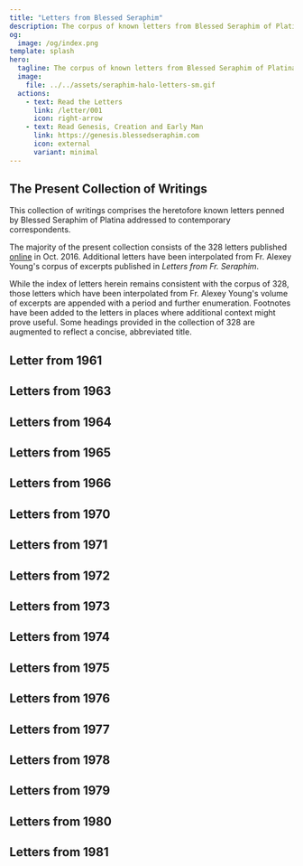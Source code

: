 ```yaml
---
title: "Letters from Blessed Seraphim"
description: The corpus of known letters from Blessed Seraphim of Platina to contemporary correspondents.
og:
  image: /og/index.png
template: splash
hero:
  tagline: The corpus of known letters from Blessed Seraphim of Platina to contemporary correspondents.
  image:
    file: ../../assets/seraphim-halo-letters-sm.gif
  actions:
    - text: Read the Letters
      link: /letter/001
      icon: right-arrow
    - text: Read Genesis, Creation and Early Man
      link: https://genesis.blessedseraphim.com
      icon: external
      variant: minimal
---
```



<LangSelector />

## The Present Collection of Writings

This collection of writings comprises the heretofore known letters penned by Blessed Seraphim of Platina addressed to contemporary correspondents.

The majority of the present collection consists of the 328 letters published [online](https://proza.ru/2016/10/04/1512) in Oct. 2016. Additional letters have been interpolated from Fr. Alexey Young's corpus of excerpts published in *Letters from Fr. Seraphim*.

While the index of letters herein remains consistent with the corpus of 328, those letters which have been interpolated from Fr. Alexey Young's volume of excerpts are appended with a period and further enumeration. Footnotes have been added to the letters in places where additional context might prove useful. Some headings provided in the collection of 328 are augmented to reflect a concise, abbreviated title.

## Letter from 1961

<CardGrid stagger>
  <Card title="Letter 001 - Quitting Academia" icon="open-book">
    <LinkCard href="/letter/001" title="The beginning of a journey, as Fr. Seraphim makes the decision to leave academia..." />
  </Card>
</CardGrid>

## Letters from 1963

<CardGrid stagger>
  <Card title="Letter 002 - Discovering Orthodoxy" icon="open-book">
    <LinkCard href="/letter/002" title="The first encounters with Orthodox Christianity and its profound impact..." />
  </Card>
  
  <Card title="Letter 003 - Early Spiritual Guides" icon="open-book">
    <LinkCard href="/letter/003" title="Meeting Vladika John, Vladika Sava, and discussions with Alison Engler..." />
  </Card>

  <Card title="Letter 004 - Orthodox Faith and Culture" icon="open-book">
    <LinkCard href="/letter/004" title="Exploring the Orthodox Faith, the lives of Saints, and the writings of Dostoyevsky..." />
  </Card>

  <Card title="Letter 005 - A New Beginning" icon="open-book">
    <LinkCard href="/letter/005" title="Proposing the establishment of an Orthodox bookstore to serve the faithful..." />
  </Card>

  <Card title="Letter 006 - Spiritual Reflections" icon="open-book">
    <LinkCard href="/letter/006" title="Thoughts on the Apocalypse, life after death, and meeting Gleb..." />
  </Card>

  <Card title="Letter 007 - Building the Foundation" icon="open-book">
    <LinkCard href="/letter/007" title="Plans for a brochure, the bookstore, and establishing a brotherhood..." />
  </Card>
</CardGrid>

## Letters from 1964

<CardGrid stagger>
  <Card title="Letter 008 - Early Ministry Challenges" icon="open-book">
    <LinkCard href="/letter/008" title="Youth group formation, wrestling with organizational distrust, and financial matters..." />
  </Card>

  <Card title="Letter 009 - Gospel and Store Ministry" icon="open-book">
    <LinkCard href="/letter/009" title="Balancing Gospel reading with the practical needs of the store by the cathedral..." />
  </Card>

  <Card title="Letter 010 - Business Operations" icon="open-book">
    <LinkCard href="/letter/010" title="Managing rent payments, establishing a kiosk, and acquiring new books..." />
  </Card>

  <Card title="Letter 011 - Shop and Ministry" icon="open-book">
    <LinkCard href="/letter/011" title="Finding freedom in service, preparing the shop, and an encounter with an atheist..." />
  </Card>

  <Card title="Letter 012 - Financial Struggles" icon="open-book">
    <LinkCard href="/letter/012" title="Seeking independence while dealing with ongoing financial challenges..." />
  </Card>

  <Card title="Letter 013 - Store Development" icon="open-book">
    <LinkCard href="/letter/013" title="Setting up banking, installing bookcases, and acquiring icons..." />
  </Card>

  <Card title="Letter 014 - Business Growth" icon="open-book">
    <LinkCard href="/letter/014" title="Managing finances, developing advertising strategies, and creating signage..." />
  </Card>

  <Card title="Letter 015 - Ministry Through Business" icon="open-book">
    <LinkCard href="/letter/015" title="Finding balance between bookstore business operations and spiritual ministry..." />
  </Card>

  <Card title="Letter 016 - Personnel Changes" icon="open-book">
    <LinkCard href="/letter/016" title="Dealing with Vladimir Tenkevitch's departure and organizing Jordanville orders..." />
  </Card>

  <Card title="Letter 017 - Bookstore Operations" icon="open-book">
    <LinkCard href="/letter/017" title="Managing the day-to-day operations of the Orthodox bookstore..." />
  </Card>

  <Card title="Letter 018 - Publishing Beginnings" icon="open-book">
    <LinkCard href="/letter/018" title="First experiences with printing on the new press..." />
  </Card>

  <Card title="Letter 019 - Growth and Supplies" icon="open-book">
    <LinkCard href="/letter/019" title="Managing printing operations, business matters, and receiving icons from Jordanville..." />
  </Card>

  <Card title="Letter 020 - Orthodox Word Origins" icon="open-book">
    <LinkCard href="/letter/020" title="Initial planning for The Orthodox Word publication while managing business..." />
  </Card>
</CardGrid>

## Letters from 1965

<CardGrid stagger>
  <Card title="Letter 021 - The Orthodox Word Challenges" icon="open-book">
    <LinkCard href="/letter/021" title="Writing for The Orthodox Word, experiencing spiritual warfare, and managing advertisements..." />
  </Card>

  <Card title="Letter 022 - Church and Society" icon="open-book">
    <LinkCard href="/letter/022" title="Addressing Communism, the work 'Against False Union', and receiving Vladika John's reply..." />
  </Card>

  <Card title="Letter 023 - Orthodox Unity" icon="open-book">
    <LinkCard href="/letter/023" title="Discussing St. Mark, the challenges of ecumenism, and working on translations..." />
  </Card>
</CardGrid>

## Letters from 1966

<CardGrid stagger>
  <Card title="Letter 024 - Publishing Ministry" icon="open-book">
    <LinkCard href="/letter/024" title="Details about printing operations for The Orthodox Word..." />
  </Card>

  <Card title="Letter 025 - Literary Developments" icon="open-book">
    <LinkCard href="/letter/025" title="Working with manuscripts, correspondence with Archimandrite Amvrossy and Dr. Petrochko..." />
  </Card>

  <Card title="Letter 026 - Shop Discussions" icon="open-book">
    <LinkCard href="/letter/026" title="Important conversations in the shop, particularly regarding Vladika John and The Orthodox Word..." />
  </Card>
</CardGrid>

## Letters from 1970

<CardGrid stagger>
  <Card title="Letter 027 - Autocephaly Concerns" icon="open-book">
    <LinkCard href="/letter/027" title="A father's plea against supporting autocephaly..." />
  </Card>

  <Card title="Letter 028 - Church in Alaska" icon="open-book">
    <LinkCard href="/letter/028" title="Discussing the Alaskan Church, Metropolia, and Blessed Herman..." />
  </Card>

  <Card title="Letter 029 - Icon Gratitude" icon="open-book">
    <LinkCard href="/letter/029" title="Expressing thanks for receiving the icon of St. Theodosius..." />
  </Card>

  <Card title="Letter 030 - Publishing and Church Life" icon="open-book">
    <LinkCard href="/letter/030" title="Updates on The Orthodox Word, living conditions, discussions of autocephaly and Schmemann..." />
  </Card>

  <Card title="Letter 031 - Year of Crisis" icon="open-book">
    <LinkCard href="/letter/031" title="Reflecting on a crisis year, matters concerning Metropolia, Spruce Island, and Blessed Herman..." />
  </Card>

  <Card title="Letter 032 - Orthodox Practice" icon="open-book">
    <LinkCard href="/letter/032" title="Discussions with Fr. Florovsky about Orthodox practice and autocephaly..." />
  </Card>

  <Card title="Letter 033 - Publishing Challenges" icon="open-book">
    <LinkCard href="/letter/033" title="Updates on The Orthodox Word printing, living conditions, and interactions with Meyendorff..." />
  </Card>

  <Card title="Letter 034 - Church Authority" icon="open-book">
    <LinkCard href="/letter/034" title="Addressing Meyendorff's positions, autocephaly issues, matters of conscience and responsibility..." />
  </Card>

  <Card title="Letter 035 - Synod Defense" icon="open-book">
    <LinkCard href="/letter/035" title="Expressing gratitude for critique of Meyendorff's attack on the Synod..." />
  </Card>

  <Card title="Letter 036 - Publishing Needs" icon="open-book">
    <LinkCard href="/letter/036" title="Request for financial assistance to acquire a linotype machine..." />
  </Card>

  <Card title="Letter 037 - Church Politics" icon="open-book">
    <LinkCard href="/letter/037" title="Discussing suspension and matters concerning Iakovos, Athenagoras, and Schmemann..." />
  </Card>

  <Card title="Letter 038 - Orthodox Teaching" icon="open-book">
    <LinkCard href="/letter/038" title="The Orthodox Word featuring Fr. M. Pomazansky's response to Schmemann..." />
  </Card>

  <Card title="Letter 039 - Spiritual Formation" icon="open-book">
    <LinkCard href="/letter/039" title="Guidance on spiritual practice and preparation for baptism..." />
  </Card>

  <Card title="Letter 040 - Jurisdictional Matters" icon="open-book">
    <LinkCard href="/letter/040" title="Examining the differences between the Synod and Metropolia..." />
  </Card>

  <Card title="Letter 041 - Church Leadership" icon="open-book">
    <LinkCard href="/letter/041" title="Addressing matters concerning Schmemann, Metropolia, Iakovos, and Florovsky..." />
  </Card>

  <Card title="Letter 042 - Cultural Exchange" icon="open-book">
    <LinkCard href="/letter/042" title="Discussion of Hindu texts, reconciliation with the Youngs, and the display at Ft. Ross..." />
  </Card>

  <Card title="Letter 043 - Pastoral Care" icon="open-book">
    <LinkCard href="/letter/043" title="Guidance on practice for children, confession, and dealing with Uniates..." />
  </Card>

  <Card title="Letter 044 - Convert Issues" icon="open-book">
    <LinkCard href="/letter/044" title="Addressing convert problems and matters concerning the Moscow Patriarchate..." />
  </Card>

  <Card title="Letter 045 - Theological Debates" icon="open-book">
    <LinkCard href="/letter/045" title="Updates on Schmemann, Meyendorff, and Fr. M's joining of the Synod..." />
  </Card>

  <Card title="Letter 046 - Financial Support" icon="open-book">
    <LinkCard href="/letter/046" title="Expressing gratitude for financial support, updates on M. Bain and Metropolia..." />
  </Card>

  <Card title="Letter 047 - Donation Thanks" icon="open-book">
    <LinkCard href="/letter/047" title="Gratitude for donation received from St. Tikhon's Society..." />
  </Card>

  <Card title="Letter 048 - Blessed Herman" icon="open-book">
    <LinkCard href="/letter/048" title="Updates on the canonization of Blessed Herman and living conditions..." />
  </Card>

  <Card title="Letter 049 - Church Services" icon="open-book">
    <LinkCard href="/letter/049" title="Details about the service to Blessed Herman, reflections on anarchy and Hitler..." />
  </Card>

  <Card title="Letter 050 - Historical Perspective" icon="open-book">
    <LinkCard href="/letter/050" title="Discussions about the Tsar, Soviets, and Meyendorff..." />
  </Card>
</CardGrid>

## Letters from 1971

<CardGrid stagger>
  <Card title="Letter 068 - Christmas Crisis" icon="open-book">
    <LinkCard href="/letter/068" title="Dealing with Christmas crisis with Vladika Anthony and the 'staretz game'..." />
  </Card>

  <Card title="Letter 069 - Monastic Life" icon="open-book">
    <LinkCard href="/letter/069" title="Reflections on tonsure, the Christmas crisis, and the need for independence..." />
  </Card>

  <Card title="Letter 070 - Prayer Rule" icon="open-book">
    <LinkCard href="/letter/070" title="Establishing basic rules for prayer and daily readings..." />
  </Card>

  <Card title="Letter 071 - Orthodox Spark" icon="open-book">
    <LinkCard href="/letter/071" title="Discussion of the spark of Orthodoxy and referral to Fr. Azkoul in St. Louis..." />
  </Card>

  <Card title="Letter 072 - Church Politics" icon="open-book">
    <LinkCard href="/letter/072" title="Protesting the treatment of Archimandrite Kyprian K..." />
  </Card>

  <Card title="Letter 073 - Spiritual Independence" icon="open-book">
    <LinkCard href="/letter/073" title="Thoughts on tonsure, spiritually illegitimate obedience, and The Orthodox Word..." />
  </Card>

  <Card title="Letter 074 - Authority Issues" icon="open-book">
    <LinkCard href="/letter/074" title="Addressing Vladika Anthony's Ukase, Vladika John's memory, and independence..." />
  </Card>

  <Card title="Letter 074.1 - Platina Invitation" icon="open-book">
    <LinkCard href="/letter/074-1" title="Invitation to stay at Platina, Fr. Alexey&apos;s name day commemorated..." />
  </Card>

  <Card title="Letter 075 - Monastery Location" icon="open-book">
    <LinkCard href="/letter/075" title="Dealing with Jordanville's recruitment attempts, decision to stay in Platina..." />
  </Card>

  <Card title="Letter 076 - Spiritual Crisis" icon="open-book">
    <LinkCard href="/letter/076" title="'I am in terrible state.' Reflecting on Vladika John's blessing..." />
  </Card>

  <Card title="Letter 077 - Authority and Obedience" icon="open-book">
    <LinkCard href="/letter/077" title="Thoughts on independence, mockery of authority, and true obedience..." />
  </Card>

  <Card title="Letter 078 - Historical Burdens" icon="open-book">
    <LinkCard href="/letter/078" title="Reflecting on Turkish & Communist Yokes, Sergianism..." />
  </Card>

  <Card title="Letter 079 - Publishing Work" icon="open-book">
    <LinkCard href="/letter/079" title="Updates on translations, The Orthodox Word, and Moscow Patriarchate..." />
  </Card>

  <Card title="Letter 080 - Saint's Name" icon="open-book">
    <LinkCard href="/letter/080" title="Clarifying the name of St. Herman, not St. Germain..." />
  </Card>

  <Card title="Letter 081 - Name Controversy" icon="open-book">
    <LinkCard href="/letter/081" title="Addressing the unnecessary controversy over St. Herman's name..." />
  </Card>

  <Card title="Letter 082 - Discreet Visit" icon="open-book">
    <LinkCard href="/letter/082" title="Permission to visit, with instruction not to inform Vladika Anthony..." />
  </Card>

  <Card title="Letter 083 - Technical Matters" icon="open-book">
    <LinkCard href="/letter/083" title="Updates on linotype, calendar issues, and Metropolia spirit in ROCOR..." />
  </Card>

  <Card title="Letter 084 - Episcopal Relations" icon="open-book">
    <LinkCard href="/letter/084" title="Situation between Vladika Nektary and Vladika Anthony, avoiding contact..." />
  </Card>

  <Card title="Letter 084.1 - Private Devotion" icon="open-book">
    <LinkCard href="/letter/084-1" title="Private devotion to uncanonized saints, monarchism and modern Russia..." />
  </Card>

  <Card title="Letter 085 - Church Services" icon="open-book">
    <LinkCard href="/letter/085" title="Services to saints, calendar, publication, plans..." />
  </Card>

  <Card title="Letter 086 - Peace Efforts" icon="open-book">
    <LinkCard href="/letter/086" title="Vladika Anthony&apos;s visit as peacemaker, ceasefire, Vladika Nektary..." />
  </Card>

  <Card title="Letter 087 - Community Life" icon="open-book">
    <LinkCard href="/letter/087" title="Fr. Neketas&apos; visit, Mrs. Harvey, living conditions..." />
  </Card>

  <Card title="Letter 088 - Organizational Structure" icon="open-book">
    <LinkCard href="/letter/088" title="Monastery vs. church organization. Cover letter to..." />
  </Card>

  <Card title="Letter 089 - Monastic Rules" icon="open-book">
    <LinkCard href="/letter/089" title="Rules for their monastic community if he comes..." />
  </Card>

  <Card title="Letter 090 - Seminary Life" icon="open-book">
    <LinkCard href="/letter/090" title="Finish seminary, try to find inspiration at Jordanville..." />
  </Card>

  <Card title="Letter 091 - Publication Work" icon="open-book">
    <LinkCard href="/letter/091" title="Arkady ms., publications, 90% physical labor..." />
  </Card>

  <Card title="Letter 092 - Monastic Trial" icon="open-book">
    <LinkCard href="/letter/092" title="6 month trial, debts, monasticism &amp; world don&apos;t mix..." />
  </Card>

  <Card title="Letter 093 - Writing Ministry" icon="open-book">
    <LinkCard href="/letter/093" title="Alexey Young Writing articles, Vladika John, Lives of Saints..." />
  </Card>

  <Card title="Letter 094 - Seminary Advice" icon="open-book">
    <LinkCard href="/letter/094" title="Stay in seminary..." />
  </Card>

  <Card title="Letter 095 - Organizational Views" icon="open-book">
    <LinkCard href="/letter/095" title="Fr. Theodoritos&apos; visit, organizational view..." />
  </Card>

  <Card title="Letter 096 - Publication Plans" icon="open-book">
    <LinkCard href="/letter/096" title="Nikodemos, publish-personality, American Orthodoxy..." />
  </Card>

  <Card title="Letter 097 - Orthodox Vision" icon="open-book">
    <LinkCard href="/letter/097" title="Idea of Orthodox America, traditional bishops..." />
  </Card>

  <Card title="Letter 097.1 - Construction Needs" icon="open-book">
    <LinkCard href="/letter/097-1" title="Request for construction supplies, fair weather in Platina..." />
  </Card>

  <Card title="Letter 097.2 - Mission Work" icon="open-book">
    <LinkCard href="/letter/097-2" title="Unofficial missionary efforts, nascent publication Nikodemos, spiritual struggle..." />
  </Card>

  <Card title="Letter 097.3 - Publication Progress" icon="open-book">
    <LinkCard href="/letter/097-3" title="First issue of Nikodemus, Vladika Anthony&apos;s blessing, a foot of snow..." />
  </Card>
</CardGrid>

## Letters from 1972

<CardGrid stagger>
  <Card title="Letter 097.4 - Publication Plans" icon="open-book">
    <LinkCard href="/letter/097-4" title="Discussions about new publication and St. Herman Calendar..." />
  </Card>

  <Card title="Letter 097.5 - Editorial Planning" icon="open-book">
    <LinkCard href="/letter/097-5" title="New publication discussed, series on pre-schism England planned..." />
  </Card>

  <Card title="Letter 097.6 - Monastic Literature" icon="open-book">
    <LinkCard href="/letter/097-6" title="Optina Monastery publication, discussing the staretical falsity of the literary Zossima..." />
  </Card>

  <Card title="Letter 098 - Orthodox America" icon="open-book">
    <LinkCard href="/letter/098" title="Idea of Orthodox America, traditional bishops..." />
  </Card>

  <Card title="Letter 098.1 - Publication Progress" icon="open-book">
    <LinkCard href="/letter/098-1" title="Publication of Nikodemus No. 2, article on Blessed Feofil, examplars of Holy Foolery..." />
  </Card>

  <Card title="Letter 098.2 - Diocesan Updates" icon="open-book">
    <LinkCard href="/letter/098-2" title="New issue of Nikodemos, Vladika John's diocesan bulletin, a warm spring..." />
  </Card>

  <Card title="Letter 099 - Royal History" icon="open-book">
    <LinkCard href="/letter/099" title="Royal Martyrs, lead type, weather..." />
  </Card>

  <Card title="Letter 100 - Church Relations" icon="open-book">
    <LinkCard href="/letter/100" title='Cut off from ecclesiastical world, "Blessed" as title...' />
  </Card>

  <Card title="Letter 101 - Technical Issues" icon="open-book">
    <LinkCard href="/letter/101" title="Catacomb documents, truck broke..." />
  </Card>

  <Card title="Letter 102 - Spiritual Movements" icon="open-book">
    <LinkCard href="/letter/102" title="True Vine, Vladika Vitaly, charismatics, feeling & inspiration..." />
  </Card>

  <Card title="Letter 102.1 - Publication Review" icon="open-book">
    <LinkCard href="/letter/102-1" title="Nikodemos no. 3, film review, visit from Vladika Nektary..." />
  </Card>

  <Card title="Letter 103 - Theological Independence" icon="open-book">
    <LinkCard href="/letter/103" title="Dogma of Redemption, True Vine, independence..." />
  </Card>

  <Card title="Letter 104 - Editorial Control" icon="open-book">
    <LinkCard href="/letter/104" title="No. 4, don't let Fr. Neketas take over..." />
  </Card>

  <Card title="Letter 105 - Church Politics" icon="open-book">
    <LinkCard href="/letter/105" title="Veneration of Vladika John squashed, fighting Orthodoxy..." />
  </Card>

  <Card title="Letter 106 - Cultural Heritage" icon="open-book">
    <LinkCard href="/letter/106" title="Celtic cause, millenium, calendar, Jordanville tragedy..." />
  </Card>

  <Card title="Letter 107 - Episcopal Relations" icon="open-book">
    <LinkCard href="/letter/107" title="Vladika Anthony's attitude on Vladika John, pilgrims..." />
  </Card>

  <Card title="Letter 108 - Spiritual Revival" icon="open-book">
    <LinkCard href="/letter/108" title="Spark of fervor, charismatics, Western Saints..." />
  </Card>

  <Card title="Letter 109 - Theological Discourse" icon="open-book">
    <LinkCard href="/letter/109" title="Shroud, evolution, Lev Puhalo, freedom to speak..." />
  </Card>

  <Card title="Letter 110 - Monastic Guidance" icon="open-book">
    <LinkCard href="/letter/110" title="Guidance towards monasticism, Unseen Warfare..." />
  </Card>
</CardGrid>

## Letters from 1973

<CardGrid stagger>
  <Card title="Letter 111 - Travel Plans" icon="open-book">
    <LinkCard href="/letter/111" title="Sent back tickets to get one for Fr. Seraphim, lessons in obedience..." />
  </Card>

  <Card title="Letter 112 - Evolution Discussions" icon="open-book">
    <LinkCard href="/letter/112" title="Evolution, planning meeting in Seattle with Fr. Panteleimon..." />
  </Card>

  <Card title="Letter 113 - Publication Revival" icon="open-book">
    <LinkCard href="/letter/113" title="Updates on Vladika Nektary and plans to secretly revive Good Tidings..." />
  </Card>

  <Card title="Letter 114 - Confessional Practices" icon="open-book">
    <LinkCard href="/letter/114" title="Comparing Greek & Russian confession practices, invitation to visit..." />
  </Card>

  <Card title="Letter 115 - Episcopal Loss" icon="open-book">
    <LinkCard href="/letter/115" title="Repose of Vladika Savva, Vladika John Chronicle, feeling orphaned..." />
  </Card>

  <Card title="Letter 116 - Publication Review" icon="open-book">
    <LinkCard href="/letter/116" title="Concerns about Shroud article, need for additional research..." />
  </Card>

  <Card title="Letter 117 - Scientific Discourse" icon="open-book">
    <LinkCard href="/letter/117" title="Fr. Panteleimon's rejection of Shroud, science, and matters of conscience..." />
  </Card>

  <Card title="Letter 118 - Church Character" icon="open-book">
    <LinkCard href="/letter/118" title="Vladika John's crudeness, Church not being mere habit, Vladika Savva..." />
  </Card>

  <Card title="Letter 119 - Sacred Relics" icon="open-book">
    <LinkCard href="/letter/119" title="Vladika John relics from Vladika Savva, Life of Blessed Paisius..." />
  </Card>

  <Card title="Letter 120 - Evolution Debate" icon="open-book">
    <LinkCard href="/letter/120" title="Defense of Alexey Young's article on evolution..." />
  </Card>

  <Card title="Letter 121 - Orthodox Thought" icon="open-book">
    <LinkCard href="/letter/121" title="Evolution as a rival thought pattern to Orthodox understanding..." />
  </Card>

  <Card title="Letter 122 - Publication Control" icon="open-book">
    <LinkCard href="/letter/122" title="Concerns about Lev Puhalo printing Dogma..." />
  </Card>

  <Card title="Letter 123 - Editorial Judgment" icon="open-book">
    <LinkCard href="/letter/123" title="Reflecting on Alexey Young's Shroud article publication..." />
  </Card>

  <Card title="Letter 124 - Publication Discretion" icon="open-book">
    <LinkCard href="/letter/124" title="Regrets about Shroud mailing, advice to avoid current arguments..." />
  </Card>

  <Card title="Letter 125 - Church Politics" icon="open-book">
    <LinkCard href="/letter/125" title="Fr. Panteleimon's clique, evolution, Shroud, and independent labors..." />
  </Card>

  <Card title="Letter 126 - Convert Care" icon="open-book">
    <LinkCard href="/letter/126" title="Guidance and inspiration for converts versus strict approach..." />
  </Card>

  <Card title="Letter 127 - Pastoral Balance" icon="open-book">
    <LinkCard href="/letter/127" title="Supporting converts and theologians, encouragement to face threats..." />
  </Card>

  <Card title="Letter 128 - Pastoral Comfort" icon="open-book">
    <LinkCard href="/letter/128" title="Offering comfort after Maggie's death, enduring suffering..." />
  </Card>

  <Card title="Letter 129 - Jurisdictional Tensions" icon="open-book">
    <LinkCard href="/letter/129" title="Addressing discord between Greek and Russian sides within ROCOR..." />
  </Card>

  <Card title="Letter 130 - Convert Issues" icon="open-book">
    <LinkCard href="/letter/130" title="Greeks taking over converts, concerns about Dogma and Latinism..." />
  </Card>

  <Card title="Letter 131 - Editorial Balance" icon="open-book">
    <LinkCard href="/letter/131" title="Discussing humanism, philosophy, and polemics in The Orthodox Word..." />
  </Card>

  <Card title="Letter 132 - Theological Matters" icon="open-book">
    <LinkCard href="/letter/132" title="Fr. Ephraim, Shroud, evolution, and the necessity of suffering..." />
  </Card>

  <Card title="Letter 133 - Seminary Affairs" icon="open-book">
    <LinkCard href="/letter/133" title="V. Anderson/seminary matters, Boston open letter regarding Alexey..." />
  </Card>

  <Card title="Letter 134 - English Orthodoxy" icon="open-book">
    <LinkCard href="/letter/134" title="Avoiding debate, Fr. Ephraim's impact on English-speaking Orthodoxy..." />
  </Card>

  <Card title="Letter 135 - Convert Treatment" icon="open-book">
    <LinkCard href="/letter/135" title="Boston & Seattle vs. Vladika John's approach to converts, ODT..." />
  </Card>

  <Card title="Letter 136 - Peaceful Approach" icon="open-book">
    <LinkCard href="/letter/136" title="Avoiding conflicts over evolution & Shroud, recent Fathers..." />
  </Card>

  <Card title="Letter 137 - Contemporary Issues" icon="open-book">
    <LinkCard href="/letter/137" title="Soviet prisons, Kalomiros' reply, ODT matters..." />
  </Card>

  <Card title="Letter 138 - Spiritual Heart" icon="open-book">
    <LinkCard href="/letter/138" title="Warning against soulless calculation, emphasizing heart over mind..." />
  </Card>

  <Card title="Letter 139 - Theological Revival" icon="open-book">
    <LinkCard href="/letter/139" title="Fr. Ephraim's third letter, patristic revival, academic theology..." />
  </Card>

  <Card title="Letter 140 - Publication Rights" icon="open-book">
    <LinkCard href="/letter/140" title="Seeking Kontzevitch's permission for Acquisition printing..." />
  </Card>

  <Card title="Letter 141 - Community Growth" icon="open-book">
    <LinkCard href="/letter/141" title="Finding place for Nina Seco & Barbara McCarthy..." />
  </Card>

  <Card title="Letter 142 - Research Notes" icon="open-book">
    <LinkCard href="/letter/142" title="Compiling science & patristic notes for evolution book..." />
  </Card>
</CardGrid>

## Letters from 1974

<CardGrid stagger>
  <Card title="Letter 143 - Community Studies" icon="open-book">
    <LinkCard href="/letter/143" title="Community, evolution, Genesis, Apocalypse translation..." />
  </Card>

  <Card title="Letter 144 - Evolution Study" icon="open-book">
    <LinkCard href="/letter/144" title="Concerning Evolution..." />
  </Card>

  <Card title="Letter 145 - Theological Research" icon="open-book">
    <LinkCard href="/letter/145" title="Teilhard, more evolution notes..." />
  </Card>

  <Card title="Letter 146 - Community Peace" icon="open-book">
    <LinkCard href="/letter/146" title="Endure, peacemaking between Alexey and Boston..." />
  </Card>

  <Card title="Letter 147 - Evolution Discussion" icon="open-book">
    <LinkCard href="/letter/147" title="Fragment of letter on Fr. Panteleimon and evolution..." />
  </Card>

  <Card title="Letter 148 - Theological Analysis" icon="open-book">
    <LinkCard href="/letter/148" title="Kalomiros&apos; 40-page letter, weak patristics &amp; theology..." />
  </Card>

  <Card title="Letter 149 - Patristic Study" icon="open-book">
    <LinkCard href="/letter/149" title="Patristic research on evolution to come..." />
  </Card>

  <Card title="Letter 150 - Evolution Debate" icon="open-book">
    <LinkCard href="/letter/150" title="Reply to Kalomiros&apos; &quot;stupid evolutionism&quot;..." />
  </Card>

  <Card title="Letter 151 - Evolution Response" icon="open-book">
    <LinkCard href="/letter/151" title="Reply to evolution letter..." />
  </Card>

  <Card title="Letter 152 - Scientific Approach" icon="open-book">
    <LinkCard href="/letter/152" title="Scientific approach, Christian evolutionism chapter..." />
  </Card>

  <Card title="Letter 153 - Spiritual Focus" icon="open-book">
    <LinkCard href="/letter/153" title="Avoid world and church world, spiritual zeal..." />
  </Card>

  <Card title="Letter 154 - Pastoral Guidance" icon="open-book">
    <LinkCard href="/letter/154" title="Normal American seeker, prayer rule moderation..." />
  </Card>

  <Card title="Letter 155 - Research Progress" icon="open-book">
    <LinkCard href="/letter/155" title="Same seeker, evolution research, right tone..." />
  </Card>

  <Card title="Letter 156 - Letter Request" icon="open-book">
    <LinkCard href="/letter/156" title="Asking for reply to his letter..." />
  </Card>

  <Card title="Letter 157 - Educational Advice" icon="open-book">
    <LinkCard href="/letter/157" title="Spiritual counsel, get college degree first..." />
  </Card>

  <Card title="Letter 158 - Church Crisis" icon="open-book">
    <LinkCard href="/letter/158" title="Taking church for granted, clergy crisis in San Francisco..." />
  </Card>

  <Card title="Letter 159 - Orthodox Thought" icon="open-book">
    <LinkCard href="/letter/159" title="Khomiakov, Optina, Western influence, Kireyevsky..." />
  </Card>

  <Card title="Letter 160 - Monastic Life" icon="open-book">
    <LinkCard href="/letter/160" title="Carnal warfare, novices, trip to San Francisco..." />
  </Card>

  <Card title="Letter 161 - Convert Issues" icon="open-book">
    <LinkCard href="/letter/161" title="Self-deception, crazy converts, sinning..." />
  </Card>

  <Card title="Letter 162 - Personal Trials" icon="open-book">
    <LinkCard href="/letter/162" title="Luke Walmsley&apos;s trials..." />
  </Card>

  <Card title="Letter 163 - Evolution Writing" icon="open-book">
    <LinkCard href="/letter/163" title="Christian evolutionism chapter &amp; patristic section..." />
  </Card>

  <Card title="Letter 164 - Pastoral Advice" icon="open-book">
    <LinkCard href="/letter/164" title="Don&apos;t try to help Maria Kraft, Boston temptation..." />
  </Card>

  <Card title="Letter 165 - Research Progress" icon="open-book">
    <LinkCard href="/letter/165" title="Christian evolutionism &amp; patristic section..." />
  </Card>

  <Card title="Letter 166 - Church Affairs" icon="open-book">
    <LinkCard href="/letter/166" title="Elder, Sobor, translations, Paul Bartlett..." />
  </Card>
</CardGrid>

## Letters from 1975

<CardGrid stagger>
  <Card title="Letter 167 - Theological Studies" icon="open-book">
    <LinkCard href="/letter/167" title="Kalomiros, John Kraft, Kireyevsky, creationism..." />
  </Card>

  <Card title="Letter 168 - Pastoral Balance" icon="open-book">
    <LinkCard href="/letter/168" title="Daniel Olsen: correct without commitment, Kireyevsky..." />
  </Card>

  <Card title="Letter 169 - Personal Matters" icon="open-book">
    <LinkCard href="/letter/169" title="John Kraft, his mother&apos;s trying to get rid of him..." />
  </Card>

  <Card title="Letter 170 - Church Leadership" icon="open-book">
    <LinkCard href="/letter/170" title="Sobor, Solzhenitsyn, pastors keep savor of Orthodoxy..." />
  </Card>

  <Card title="Letter 171 - Orthodox Thought" icon="open-book">
    <LinkCard href="/letter/171" title="Bulgakov, Solzhenitsyn, Paris Orthodoxy..." />
  </Card>

  <Card title="Letter 172 - Church Organization" icon="open-book">
    <LinkCard href="/letter/172" title="Kireyevsky, Sergianism, organization..." />
  </Card>

  <Card title="Letter 173 - Monastic Life" icon="open-book">
    <LinkCard href="/letter/173" title="Monastery as reward, raising her boys = salvation..." />
  </Card>

  <Card title="Letter 174 - Pastoral Guidance" icon="open-book">
    <LinkCard href="/letter/174" title="Birth control, sexuality, John Kraft&apos;s education..." />
  </Card>

  <Card title="Letter 175 - Lenten Guidance" icon="open-book">
    <LinkCard href="/letter/175" title="News and pastoral guidance, Lenten reading..." />
  </Card>

  <Card title="Letter 176 - Church Affairs" icon="open-book">
    <LinkCard href="/letter/176" title="Solzhenitsyn, Sobor, Metropolia non-communion..." />
  </Card>

  <Card title="Letter 177 - Church Politics" icon="open-book">
    <LinkCard href="/letter/177" title="Fr. Panteleimon&apos;s rebuke of Metropolitan Philaret, group pride..." />
  </Card>

  <Card title="Letter 178 - Convert Issues" icon="open-book">
    <LinkCard href="/letter/178" title="Evolution book, weak converts, Christopher Amerling..." />
  </Card>

  <Card title="Letter 179 - Community Life" icon="open-book">
    <LinkCard href="/letter/179" title="New Valaam Academy, community, NT, ORF..." />
  </Card>

  <Card title="Letter 180 - Episcopal Relations" icon="open-book">
    <LinkCard href="/letter/180" title="Fr. Panteleimon cut off Vladika Averky for serving with Bishop Petros..." />
  </Card>

  <Card title="Letter 181 - Community Advice" icon="open-book">
    <LinkCard href="/letter/181" title="Advice: Leaving community means spiritual trouble..." />
  </Card>

  <Card title="Letter 182 - Convert Relations" icon="open-book">
    <LinkCard href="/letter/182" title="Barbara McCarthy, NT, Ingrams, Fr. Panteleimon&apos;s hold on converts..." />
  </Card>

  <Card title="Letter 183 - Orthodox Philosophy" icon="open-book">
    <LinkCard href="/letter/183" title="Soloviev, Berdyaev, Kireyevsky, Florensky, Bulgakov..." />
  </Card>

  <Card title="Letter 184 - Orthodox Teaching" icon="open-book">
    <LinkCard href="/letter/184" title="Fr. Panteleimon as only Orthodox teacher, Vladika Vitaly, &quot;feel&quot; of Orthodoxy..." />
  </Card>

  <Card title="Letter 185 - Western Saints" icon="open-book">
    <LinkCard href="/letter/185" title="Veneration of Western Saints, list of possible ones..." />
  </Card>

  <Card title="Letter 186 - Calendar Issues" icon="open-book">
    <LinkCard href="/letter/186" title="St. Callistus, calendar..." />
  </Card>

  <Card title="Letter 187 - Church Relations" icon="open-book">
    <LinkCard href="/letter/187" title="Fr. Panteleimon &quot;mess&quot;, Hudanish/Old Believer visit..." />
  </Card>

  <Card title="Letter 188 - Orthodox Tradition" icon="open-book">
    <LinkCard href="/letter/188" title="Blessed Augustine, Saints, Latin influence, Fr. Panteleimon&apos;s party-line..." />
  </Card>

  <Card title="Letter 189 - Community Challenges" icon="open-book">
    <LinkCard href="/letter/189" title="Despondency, college boys, sect, Vladika Averky..." />
  </Card>

  <Card title="Letter 190 - Church Politics" icon="open-book">
    <LinkCard href="/letter/190" title="Fr. Panteleimon&apos;s anything permissible, don&apos;t fight, politics..." />
  </Card>

  <Card title="Letter 191 - Convert Issues" icon="open-book">
    <LinkCard href="/letter/191" title="Fr. Panteleimon, converts, coming schism, attack on Blessed Augustine..." />
  </Card>

  <Card title="Letter 192 - Convert Syndrome" icon="open-book">
    <LinkCard href="/letter/192" title="Convert syndrome, oily letters, politics, don&apos;t quit..." />
  </Card>

  <Card title="Letter 193 - Spiritual Life" icon="open-book">
    <LinkCard href="/letter/193" title="Fr. Panteleimon and spiritual fakery, Fr. Dudko, Vladika Averky..." />
  </Card>

  <Card title="Letter 194 - Orthodox Thought" icon="open-book">
    <LinkCard href="/letter/194" title="Bulgakov and Florensky by Schmemann, Vladika John..." />
  </Card>

  <Card title="Letter 195 - Community Issues" icon="open-book">
    <LinkCard href="/letter/195" title="Laurence Campbell, old maidism, Old Believers, Nina/Fr. Panteleimon..." />
  </Card>

  <Card title="Letter 196 - Visit Plans" icon="open-book">
    <LinkCard href="/letter/196" title="Coming to visit..." />
  </Card>

  <Card title="Letter 197 - Orthodox Zeal" icon="open-book">
    <LinkCard href="/letter/197" title="True zealots, British Saints, Fr. Panteleimon&apos;s &quot;expert&quot; tone..." />
  </Card>

  <Card title="Letter 198 - Personal Trust" icon="open-book">
    <LinkCard href="/letter/198" title="Thomas, trust, coming visit..." />
  </Card>

  <Card title="Letter 199 - Spiritual Practice" icon="open-book">
    <LinkCard href="/letter/199" title="Fasting, confession, Holy Communion, suffering..." />
  </Card>

  <Card title="Letter 200 - Monastic Life" icon="open-book">
    <LinkCard href="/letter/200" title="Novitiate, seminary, narrow path..." />
  </Card>

  <Card title="Letter 201 - Church Life" icon="open-book">
    <LinkCard href="/letter/201" title="Fr. Dudko, priesthood, Life of St. Gregory of Tours..." />
  </Card>

  <Card title="Letter 202 - Convert Issues" icon="open-book">
    <LinkCard href="/letter/202" title="Fr. P&apos;s crazy convert knowing better, objectivity..." />
  </Card>

  <Card title="Letter 203 - Community Life" icon="open-book">
    <LinkCard href="/letter/203" title="Isolation and aloofness, Orth, world for yourself..." />
  </Card>

  <Card title="Letter 204 - Publication Matters" icon="open-book">
    <LinkCard href="/letter/204" title="Hudanish, categorized for Vladika Averky OW, Vladika John..." />
  </Card>
</CardGrid>

## Letters from 1976

<CardGrid stagger>
  <Card title="Letter 205 - Community Life" icon="open-book">
    <LinkCard href="/letter/205" title="Sederholm, tiny groups vs. parishes, Laurence goes..." />
  </Card>

  <Card title="Letter 206 - Convert Issues" icon="open-book">
    <LinkCard href="/letter/206" title="Prelest, fancy, convert opinions, Laurance and Hudansh..." />
  </Card>

  <Card title="Letter 207 - Church Relations" icon="open-book">
    <LinkCard href="/letter/207" title="Fr. Panteleimon / Bishop Petros, community, Fathers cut off by party..." />
  </Card>

  <Card title="Letter 208 - Baptismal Practice" icon="open-book">
    <LinkCard href="/letter/208" title="Rebaptism of converts, economy, psych, insecurity..." />
  </Card>

  <Card title="Letter 209 - Evolution Debate" icon="open-book">
    <LinkCard href="/letter/209" title="Eugene Zavarin, evolution as faith, naturalism..." />
  </Card>

  <Card title="Letter 210 - Scientific Discourse" icon="open-book">
    <LinkCard href="/letter/210" title="Tone, degrees in science, Haekel&apos;s theory, Western influence..." />
  </Card>

  <Card title="Letter 211 - Academic Progress" icon="open-book">
    <LinkCard href="/letter/211" title="ORF, BPV, NV Acad, grads, 5th century Gaul, St. Gregory of Tours..." />
  </Card>

  <Card title="Letter 212 - Patristic Studies" icon="open-book">
    <LinkCard href="/letter/212" title='Blessed Augustine vs. Patristic "experts", love & piety...' />
  </Card>

  <Card title="Letter 213 - Community News" icon="open-book">
    <LinkCard href="/letter/213" title="Nina Seco Getting priest for Etna, busy-busy, Vladika Averky died..." />
  </Card>

  <Card title="Letter 214 - Convert Syndrome" icon="open-book">
    <LinkCard href="/letter/214" title="Nina&apos;s convert syndrome, discouraged by Vladika Averky&apos;s death..." />
  </Card>

  <Card title="Letter 215 - Community Changes" icon="open-book">
    <LinkCard href="/letter/215" title="Laurence gone, Vladika Averky&apos;s death, heavier burden..." />
  </Card>

  <Card title="Letter 216 - Baptismal Zeal" icon="open-book">
    <LinkCard href="/letter/216" title="Rebaptism, zeal not according to knowledge, Fr. Panteleimon fashion..." />
  </Card>

  <Card title="Letter 217 - Church Division" icon="open-book">
    <LinkCard href="/letter/217" title="Boston letter/party, lost savor of Orthodoxy, rebaptisms..." />
  </Card>

  <Card title="Letter 218 - Church Politics" icon="open-book">
    <LinkCard href="/letter/218" title="Matthewites, Auxentios, zealotry, ecumenism..." />
  </Card>

  <Card title="Letter 219 - Spiritual Trials" icon="open-book">
    <LinkCard href="/letter/219" title="Tests & struggles ahead, feel and love for Orthodoxy..." />
  </Card>

  <Card title="Letter 220 - Orthodox Spirit" icon="open-book">
    <LinkCard href="/letter/220" title="Right wing, helped create a monster, fragrance of Orthodoxy..." />
  </Card>

  <Card title="Letter 221 - Spiritual State" icon="open-book">
    <LinkCard href="/letter/221" title="Judging one&apos;s spiritual state, stay at Jordanville, sum. help..." />
  </Card>

  <Card title="Letter 222 - Future Concerns" icon="open-book">
    <LinkCard href="/letter/222" title="Dark clouds ahead, asylum at Platina..." />
  </Card>

  <Card title="Letter 223 - Spiritual Struggle" icon="open-book">
    <LinkCard href="/letter/223" title="Fleshly sins, humility, darkening atmosphere..." />
  </Card>

  <Card title="Letter 224 - Personal Counsel" icon="open-book">
    <LinkCard href="/letter/224" title="Loophole in your heart, letter to Andrew Bond..." />
  </Card>

  <Card title="Letter 225 - Saints Study" icon="open-book">
    <LinkCard href="/letter/225" title="Jura Mountains, Gallic Saints, Russian book on Vladika John..." />
  </Card>

  <Card title="Letter 226 - Western Orthodoxy" icon="open-book">
    <LinkCard href="/letter/226" title="Veneration of Western Saints, rebaptisms, zealots..." />
  </Card>

  <Card title="Letter 227 - Church Unity" icon="open-book">
    <LinkCard href="/letter/227" title="Synod not breaking communion, inward freedom..." />
  </Card>

  <Card title="Letter 228 - Reconciliation" icon="open-book">
    <LinkCard href="/letter/228" title="Reconcile to his bishop and priests, no fighting, respect..." />
  </Card>

  <Card title="Letter 229 - Orthodox Path" icon="open-book">
    <LinkCard href="/letter/229" title="Threats left & right, ROCOR on royal path, Vladika John..." />
  </Card>

  <Card title="Letter 230 - Moderate Stand" icon="open-book">
    <LinkCard href="/letter/230" title="Andrew Bond, moderate stand for true Orthodoxy, rebaptisms..." />
  </Card>

  <Card title="Letter 231 - Trust Bishops" icon="open-book">
    <LinkCard href="/letter/231" title="Written in blood, trust bishops, correctness disease..." />
  </Card>

  <Card title="Letter 232 - Peace Making" icon="open-book">
    <LinkCard href="/letter/232" title='Peace, no "extra hands", borrowing Macarios S...' />
  </Card>

  <Card title="Letter 233 - Publication Issues" icon="open-book">
    <LinkCard href="/letter/233" title="Fr. Panteleimon's censorship, Fr. Dudko, Barbara McCarthy there..." />
  </Card>

  <Card title="Letter 234 - Communion Status" icon="open-book">
    <LinkCard href="/letter/234" title="No formal declarations on breaking communion..." />
  </Card>

  <Card title="Letter 235 - Spiritual Reading" icon="open-book">
    <LinkCard href="/letter/235" title="No startsi, spiritual reading..." />
  </Card>

  <Card title="Letter 236 - Authority Issues" icon="open-book">
    <LinkCard href="/letter/236" title="Boston authority, psychological diocese of Fr. Panteleimon..." />
  </Card>

  <Card title="Letter 237 - Monastic Life" icon="open-book">
    <LinkCard href="/letter/237" title="Baptism, monasticism, obedience, come..." />
  </Card>

  <Card title="Letter 238 - Deep Disagreement" icon="open-book">
    <LinkCard href="/letter/238" title="Not offended, disagreement deep, aloof fr. details..." />
  </Card>

  <Card title="Letter 239 - Academy Graduates" icon="open-book">
    <LinkCard href="/letter/239" title="Suffer, commitment, NV Academy grads off path..." />
  </Card>

  <Card title="Letter 240 - Western Saints" icon="open-book">
    <LinkCard href="/letter/240" title="Western Saints, Blessed Augustine, Vita Patrum..." />
  </Card>

  <Card title="Letter 241 - Greek Relations" icon="open-book">
    <LinkCard href="/letter/241" title='Greeks in camp, narrow, "right," double standard...' />
  </Card>

  <Card title="Letter 242 - Community Visitors" icon="open-book">
    <LinkCard href="/letter/242" title="Visitors, Mary Mansur, S. Kourdakov generation..." />
  </Card>
</CardGrid>

## Letters from 1977

<CardGrid stagger>
  <Card title="Letter 243 - Church Unity" icon="open-book">
    <LinkCard href="/letter/243" title="Ordinations, St. Kyprian, disunity, moderation..." />
  </Card>

  <Card title="Letter 244 - Spiritual Preparation" icon="open-book">
    <LinkCard href="/letter/244" title="NVA tapes, preparation for Holy Communion, San Francisco..." />
  </Card>

  <Card title="Letter 245 - Ordination Journey" icon="open-book">
    <LinkCard href="/letter/245" title="Ordination, weight of cross, pull to heaven pilgrims..." />
  </Card>

  <Card title="Letter 246 - Calendar Saints" icon="open-book">
    <LinkCard href="/letter/246" title="Saints & holy men in Calendar, bishops&apos; authority..." />
  </Card>

  <Card title="Letter 247 - Theological Discourse" icon="open-book">
    <LinkCard href="/letter/247" title="Evolution, philosophy, Kalomiros, theology, Axioms..." />
  </Card>

  <Card title="Letter 248 - Creation Studies" icon="open-book">
    <LinkCard href="/letter/248" title="Evolution, age of earth, mystery of creation..." />
  </Card>

  <Card title="Letter 249 - Creation Mystery" icon="open-book">
    <LinkCard href="/letter/249" title="Evolution, age of earth, mystery of creation..." />
  </Card>
</CardGrid>

## Letters from 1978

<CardGrid stagger>
  <Card title="Letter 250 - Church Relations" icon="open-book">
    <LinkCard href="/letter/250" title="Boston influence in English, restored to communion..." />
  </Card>

  <Card title="Letter 251 - Publication Plans" icon="open-book">
    <LinkCard href="/letter/251" title="Proposed publications of Lives of Saints, ODT..." />
  </Card>

  <Card title="Letter 252 - Community Changes" icon="open-book">
    <LinkCard href="/letter/252" title="Fr. Panteleimon influence subsiding, calculation, keep working..." />
  </Card>

  <Card title="Letter 253 - Church Politics" icon="open-book">
    <LinkCard href="/letter/253" title="OS schism, Moscow Patr., jurisdictions, strictness..." />
  </Card>

  <Card title="Letter 254 - Political Struggles" icon="open-book">
    <LinkCard href="/letter/254" title="Suffering from politics, catacomb existence..." />
  </Card>

  <Card title="Letter 255 - Church Balance" icon="open-book">
    <LinkCard href="/letter/255" title="ROCOR reaction to fanaticism, moderation..." />
  </Card>

  <Card title="Letter 256 - Theological Tone" icon="open-book">
    <LinkCard href="/letter/256" title="Lev Puhalo unbalanced opinions, superior tone, BPV..." />
  </Card>
</CardGrid>

## Letters from 1979

<CardGrid stagger>
  <Card title="Letter 257 - Pastoral Reception" icon="open-book">
    <LinkCard href="/letter/257" title="Receiving Fr. Donald into RCA, married a widow..." />
  </Card>

  <Card title="Letter 258 - Publication Disputes" icon="open-book">
    <LinkCard href="/letter/258" title="Lev Puhalo&apos;s attack on SAD arts, in OW, V. Averky..." />
  </Card>

  <Card title="Letter 259 - Church Status" icon="open-book">
    <LinkCard href="/letter/259" title="May join RCA as layman, not priest, keep publishing..." />
  </Card>

  <Card title="Letter 260 - Orthodox Journey" icon="open-book">
    <LinkCard href="/letter/260" title="Step backward to Orthodox Christianity, see Fr. Ives DuBois..." />
  </Card>

  <Card title="Letter 261 - Church Relations" icon="open-book">
    <LinkCard href="/letter/261" title="OCA & RCA intercommunion, baptism, marriage..." />
  </Card>

  <Card title="Letter 262 - Church Politics" icon="open-book">
    <LinkCard href="/letter/262" title="Timothy & Anna, Moscow Patriarchate, OCA ecumenism/modernism..." />
  </Card>

  <Card title="Letter 263 - Spiritual Warfare" icon="open-book">
    <LinkCard href="/letter/263" title="Demoniac fornication, dream attacks, joining RCA..." />
  </Card>

  <Card title="Letter 264 - Orthodox Tradition" icon="open-book">
    <LinkCard href="/letter/264" title="Baptism, believing heart, contact living tradition of Orthodoxy..." />
  </Card>

  <Card title="Letter 265 - Community Work" icon="open-book">
    <LinkCard href="/letter/265" title="Avoid test for bishop, God&apos;s work here, pilgrimages..." />
  </Card>

  <Card title="Letter 266 - Theological Disputes" icon="open-book">
    <LinkCard href="/letter/266" title="Lev Puhalo to speak against tollhouses, disrespects Orthodoxy..." />
  </Card>

  <Card title="Letter 267 - Church Issues" icon="open-book">
    <LinkCard href="/letter/267" title="Shroud, Party Headquarters, life after death/Puhalo..." />
  </Card>

  <Card title="Letter 268 - Monastic Life" icon="open-book">
    <LinkCard href="/letter/268" title="Monasticism/repentance, finish college, suffering..." />
  </Card>

  <Card title="Letter 269 - Correspondence" icon="open-book">
    <LinkCard href="/letter/269" title="Fr. Herman in Greece with four letters from others, writing only on Sundays..." />
  </Card>

  <Card title="Letter 270 - Spiritual State" icon="open-book">
    <LinkCard href="/letter/270" title="Fr. Chrysostomos, sobriety, no longer expect much..." />
  </Card>

  <Card title="Letter 271 - Church Leadership" icon="open-book">
    <LinkCard href="/letter/271" title="Vladika Vitaly, cold pretentious, not take seriously..." />
  </Card>

  <Card title="Letter 272 - Parish Life" icon="open-book">
    <LinkCard href="/letter/272" title="Choir singing, basic humility, Etna style of parish..." />
  </Card>

  <Card title="Letter 273 - Theological Debates" icon="open-book">
    <LinkCard href="/letter/273" title="Puhalo contra tollhouses, Blessed Augustine, sad, no debate, SAD..." />
  </Card>

  <Card title="Letter 274 - Orthodox Heart" icon="open-book">
    <LinkCard href="/letter/274" title="Give up reacting to Fr. Panteleimon, Orthodoxy, of head not heart..." />
  </Card>

  <Card title="Letter 275 - Salvific Suffering" icon="open-book">
    <LinkCard href="/letter/275" title="Sympathy for sufferings = for salvation; Akakios..." />
  </Card>

  <Card title="Letter 276 - Orthodox Attitude" icon="open-book">
    <LinkCard href="/letter/276" title="Positive attitude, not reaction; suffering Orthodoxy..." />
  </Card>

  <Card title="Letter 277 - Open Letter" icon="open-book">
    <LinkCard href="/letter/277" title="Open letter, spiritual fakery, infallibility, Vladika Andrew..." />
  </Card>

  <Card title="Letter 278 - Church Relations" icon="open-book">
    <LinkCard href="/letter/278" title="Disfavor with Boston, J.Van Deerlin, Dudko inspiration..." />
  </Card>

  <Card title="Letter 279 - Party Politics" icon="open-book">
    <LinkCard href="/letter/279" title="Party attack: SAD, Brotherhood, Jordanville, Russian v. Greeks..." />
  </Card>

  <Card title="Letter 280 - Church History" icon="open-book">
    <LinkCard href="/letter/280" title="History of Fr. P. and Fr. N., politics vs. Russian theology..." />
  </Card>

  <Card title="Letter 281 - Church Discourse" icon="open-book">
    <LinkCard href="/letter/281" title="Fr. Dudko, Boston line, Jordanville talk, duller speaker..." />
  </Card>
</CardGrid>

## Letters from 1980

<CardGrid stagger>
  <Card title="Letter 282 - Jurisdictional Changes" icon="open-book">
    <LinkCard href="/letter/282" title="Fr. John Lewis changing jurisdictions..." />
  </Card>

  <Card title="Letter 283 - Spiritual Leadership" icon="open-book">
    <LinkCard href="/letter/283" title="Failed as spiritual father, not Christian or caring, pride..." />
  </Card>

  <Card title="Letter 284 - Community Support" icon="open-book">
    <LinkCard href="/letter/284" title="Gleb & Welfare Dept, want him to stay, not uproot..." />
  </Card>

  <Card title="Letter 285 - Publication Attacks" icon="open-book">
    <LinkCard href="/letter/285" title="More SAD attacks, no Seattle conference, cry of anguish..." />
  </Card>

  <Card title="Letter 286 - Theological Debates" icon="open-book">
    <LinkCard href="/letter/286" title="SAD attacks, no Seattle conf., tollhouse not dogma..." />
  </Card>

  <Card title="Letter 287 - Church Controversies" icon="open-book">
    <LinkCard href="/letter/287" title="Puhalo scandal, Dudko, Fr. N&apos;s conference, heart in Orthodoxy..." />
  </Card>

  <Card title="Letter 288 - Orthodox Heart" icon="open-book">
    <LinkCard href="/letter/288" title="Puhalo scandal, Dudko, Fr. N&apos;s conference, heart in Orthodoxy..." />
  </Card>

  <Card title="Letter 289 - Fr. Dudko" icon="open-book">
    <LinkCard href="/letter/289" title="Open letter from Fr. Herman on Fr. Dudko..." />
  </Card>

  <Card title="Letter 290 - Gospel Message" icon="open-book">
    <LinkCard href="/letter/290" title="Dudko & positive Gospel, suffering, PA 1981 conference..." />
  </Card>

  <Card title="Letter 291 - Church Relations" icon="open-book">
    <LinkCard href="/letter/291" title="Fr. Hilarion&apos;s letter, black list, attitude of Fr. N., schism..." />
  </Card>

  <Card title="Letter 292 - Synodal Actions" icon="open-book">
    <LinkCard href="/letter/292" title="Puhalo censored by Synod, tone, Dudko&apos;s speech..." />
  </Card>

  <Card title="Letter 293 - True Orthodoxy" icon="open-book">
    <LinkCard href="/letter/293" title="Search for true Orthodoxy, Santa Cruz Russ, conference..." />
  </Card>

  <Card title="Letter 294 - Church History" icon="open-book">
    <LinkCard href="/letter/294" title="Catacomb Church, Dudko, Blessed Augustine v. Fr. N, definitions..." />
  </Card>

  <Card title="Letter 295 - Moscow Relations" icon="open-book">
    <LinkCard href="/letter/295" title="Moscow, Dudko not joining Catacomb Church, heart..." />
  </Card>

  <Card title="Letter 296 - Conference Decline" icon="open-book">
    <LinkCard href="/letter/296" title="Declines PA conference, no prayer for suffering Russians..." />
  </Card>

  <Card title="Letter 297 - Greek Relations" icon="open-book">
    <LinkCard href="/letter/297" title="Deep distrust of Greeks, no public prayer, sad, schism..." />
  </Card>

  <Card title="Letter 298 - Interfaith Issues" icon="open-book">
    <LinkCard href="/letter/298" title="Non-Orthodox Christians, Dudko, interfaith marriage..." />
  </Card>

  <Card title="Letter 299 - Conference Plans" icon="open-book">
    <LinkCard href="/letter/299" title="No reply to Puhalo & Fr. N., Kalomiros at PA conference..." />
  </Card>

  <Card title="Letter 300 - Western Captivity" icon="open-book">
    <LinkCard href="/letter/300" title="SAD Appendix, West, captivity, Kalomiros&apos; schism..." />
  </Card>

  <Card title="Letter 301 - Appendix Issues" icon="open-book">
    <LinkCard href="/letter/301" title="SAD Appendix, West, captivity, Kalomiros&apos; schism..." />
  </Card>

  <Card title="Letter 302 - Angelic Teachings" icon="open-book">
    <LinkCard href="/letter/302" title="SAD, Bp.Ignatius & Bp.Theophan on angels..." />
  </Card>

  <Card title="Letter 303 - Life After Death" icon="open-book">
    <LinkCard href="/letter/303" title="Synod on life after death, Puhalo, no public debate..." />
  </Card>
</CardGrid>

## Letters from 1981

<CardGrid stagger>
  <Card title="Letter 304 - Publication Defense" icon="open-book">
    <LinkCard href="/letter/304" title="Attacks by Seattle/Boston on SAD, Moscow and grace..." />
  </Card>

  <Card title="Letter 305 - Personal Growth" icon="open-book">
    <LinkCard href="/letter/305" title="Kicked us out, supercorrect, work on yourself..." />
  </Card>

  <Card title="Letter 306 - Jurisdictional Issues" icon="open-book">
    <LinkCard href="/letter/306" title="Jurisdictions, grace, can&apos;t change OCA, UCSC talk..." />
  </Card>

  <Card title="Letter 307 - Educational Work" icon="open-book">
    <LinkCard href="/letter/307" title="Genesis course, Orthodox America, evolution book..." />
  </Card>

  <Card title="Letter 308 - Spiritual Reflection" icon="open-book">
    <LinkCard href="/letter/308" title="Spiritual looking in mirror, Fr. P, monasticism..." />
  </Card>

  <Card title="Letter 309 - Orthodox Humility" icon="open-book">
    <LinkCard href="/letter/309" title="Can&apos;t advise his manuscript, humbly confess Orthodoxy..." />
  </Card>

  <Card title="Letter 310 - Church Authority" icon="open-book">
    <LinkCard href="/letter/310" title="Blessed Augustine, correctness, distrust of Orthodox bishops..." />
  </Card>

  <Card title="Letter 311 - Orthodox Word" icon="open-book">
    <LinkCard href="/letter/311" title="The Orthodox Word 96 Tavrion, Metropolitan Philaret, Moscow and grace..." />
  </Card>

  <Card title="Letter 312 - Pilgrimage Plans" icon="open-book">
    <LinkCard href="/letter/312" title="Visit St. Herman Pilgrimage, seminary Basil Voytan, Tavrion..." />
  </Card>

  <Card title="Letter 313 - Community Division" icon="open-book">
    <LinkCard href="/letter/313" title="The Orthodox Word 96, silent majority v. Boston sect, 200 at Pilgrimage..." />
  </Card>

  <Card title="Letter 314 - Pilgrimage Success" icon="open-book">
    <LinkCard href="/letter/314" title="Party at PA conference, Tavrion, Pilgrimage success..." />
  </Card>

  <Card title="Letter 315 - Publication Rights" icon="open-book">
    <LinkCard href="/letter/315" title="Forbid to publish his correspondence with Kalomiros..." />
  </Card>

  <Card title="Letter 316 - Greek Relations" icon="open-book">
    <LinkCard href="/letter/316" title="Greeks dry of Christian love: humble themselves..." />
  </Card>

  <Card title="Letter 317 - Boston Schism" icon="open-book">
    <LinkCard href="/letter/317" title="Henning Boston schism too deep for personal forgiveness..." />
  </Card>

  <Card title="Letter 318 - Publication Focus" icon="open-book">
    <LinkCard href="/letter/318" title="The Orthodox Word not controversial, Boston became pressure group..." />
  </Card>

  <Card title="Letter 319 - Seminary Classes" icon="open-book">
    <LinkCard href="/letter/319" title="Basil Voytan&apos;s seminary classes at Platina..." />
  </Card>

  <Card title="Letter 320 - Church Situation" icon="open-book">
    <LinkCard href="/letter/320" title="The Orthodox Word 96, non-finality of Russian Church situation/grace..." />
  </Card>

  <Card title="Letter 321 - Orthodox Reality" icon="open-book">
    <LinkCard href="/letter/321" title="Puhalo gone, Moscow, Alice in Wonderland Orthodoxy..." />
  </Card>

  <Card title="Letter 322 - Russian Church Future" icon="open-book">
    <LinkCard href="/letter/322" title="Wait for free Russia, reading into Synod Decision..." />
  </Card>

  <Card title="Letter 323 - Spiritual Guidance" icon="open-book">
    <LinkCard href="/letter/323" title="Letter to a Young Spiritual Seeker..." />
  </Card>

  <Card title="Letter 324 - Monastic Life" icon="open-book">
    <LinkCard href="/letter/324" title="Nina Berchier unfit for marriage, failed monastic..." />
  </Card>

  <Card title="Letter 325 - Seminary Life" icon="open-book">
    <LinkCard href="/letter/325" title="Seminary training, living conditions at Platina..." />
  </Card>

  <Card title="Letter 326 - Student Planning" icon="open-book">
    <LinkCard href="/letter/326" title="John Kraft's seminary & summer plans, floaters..." />
  </Card>

  <Card title="Letter 327 - Future Preparation" icon="open-book">
    <LinkCard href="/letter/327" title="Preparing for seminary and future..." />
  </Card>

  <Card title="Letter 328 - Postmortem report" icon="open-book">
    <LinkCard href="/letter/328" title="From Dr. William H. deVlaming on Fr. Seraphim's death..." />
  </Card>
</CardGrid>